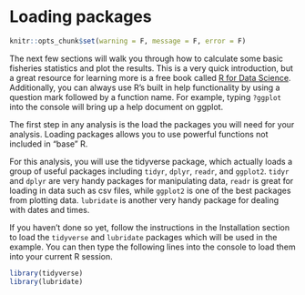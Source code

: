 # Loading packages

```r
knitr::opts_chunk$set(warning = F, message = F, error = F)
```

The next few sections will walk you through how to calculate some basic fisheries statistics and plot the results. This is a very quick introduction, but a great resource for learning more is a free book called [R for Data Science](http://r4ds.had.co.nz/). Additionally, you can always use R's built in help functionality by using a question mark followed by a function name. For example, typing `?ggplot` into the console will bring up a help document on ggplot.

The first step in any analysis is the load the packages you will need for your analysis. Loading packages allows you to use powerful functions not included in "base" R.

For this analysis, you will use the tidyverse package, which actually loads a group of useful packages including `tidyr`, `dplyr`, `readr`, and `ggplot2`. `tidyr` and `dplyr` are very handy packages for manipulating data, `readr` is great for loading in data such as csv files, while `ggplot2` is one of the best packages from plotting data. `lubridate` is another very handy package for dealing with dates and times.

If you haven't done so yet, follow the instructions in the Installation section to load the `tidyverse` and `lubridate` packages which will be used in the example. You can then type the following lines into the console to load them into your current R session.

```r
library(tidyverse) 
library(lubridate) 
```